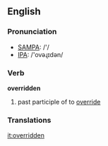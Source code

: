 ==English==

===Pronunciation===
*[[w:SAMPA|SAMPA]]: /'/
*[[w:IPA|IPA]]: /'ovəɻɪdən/

===Verb===
'''overridden'''

# past participle of to [[override]]

===Translations===

[[it:overridden]]